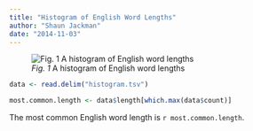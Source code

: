 ```yaml
---
title: "Histogram of English Word Lengths"
author: "Shaun Jackman"
date: "2014-11-03"
---
```


![*Fig. 1* A histogram of English word lengths](histogram.png)

```r
data <- read.delim("histogram.tsv")
```

```r
most.common.length <- data$length[which.max(data$count)]
```

The most common English word length is `r most.common.length`.
